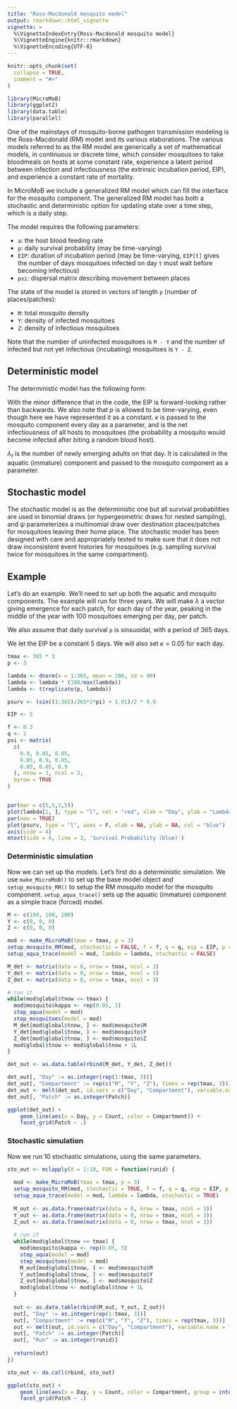 ```yaml
---
title: "Ross-Macdonald mosquito model"
output: rmarkdown::html_vignette
vignette: >
  %\VignetteIndexEntry{Ross-Macdonald mosquito model}
  %\VignetteEngine{knitr::rmarkdown}
  %\VignetteEncoding{UTF-8}
---
```


```r
knitr::opts_chunk$set(
  collapse = TRUE,
  comment = "#>"
)
```

```r
library(MicroMoB)
library(ggplot2)
library(data.table)
library(parallel)
```

One of the mainstays of mosquito-borne pathogen transmission modeling is the Ross-Macdonald (RM) model and
its various elaborations. The various models referred to as the RM model are generically a set of
mathematical models, in continuous or discrete time, which consider mosquitoes to take bloodmeals
on hosts at some constant rate, experience a latent period between infection and infectiousness
(the extrinsic incubation period, EIP), and experience a constant rate of mortality.

In MicroMoB we include a generalized RM model which can fill the interface for the mosquito component.
The generalized RM model has both a stochastic and deterministic option for updating
state over a time step, which is a daily step.

The model requires the following parameters:

  * `a`: the host blood feeding rate
  * `p`: daily survival probability (may be time-varying)
  * `EIP`: duration of incubation period (may be time-varying, `EIP[t]` gives
  the number of days mosquitoes infected on day `t` must wait before becoming infectious)
  * `psi`: dispersal matrix describing movement between places
  
The state of the model is stored in vectors of length `p` (number of places/patches):

  * `M`: total mosquito density
  * `Y`: density of infected mosquitoes
  * `Z`: density of infectious mosquitoes
  
Note that the number of uninfected mosquitoes is `M - Y` and the number of infected
but not yet infectious (incubating) mosquitoes is `Y - Z`.

## Deterministic model

The deterministic model has the following form:

\begin{equation}
Y_{0} = a \kappa_{t} (M_{t} - Y_{t})  \\
M_{t+1} = (pM_{t}) \cdot \psi +\lambda_{t} \\
Y_{t+1} = p(Y_{t} + Y_{0}) \cdot \psi \\
Z_{t+1} = (pZ_{t} \cdot \psi) + (a \kappa_{t-EIP} (M_{t-EIP} - Y_{t-EIP}) p^{EIP} \cdot \psi^{EIP})
\end{equation}

With the minor difference that in the code, the EIP is forward-looking rather than backwards.
We also note that $p$ is allowed to be time-varying, even though here we have
represented it as a constant. $\kappa$ is passed to the mosquito component every day
as a parameter, and is the net infectiousness of all hosts to mosquitoes (the probability
a mosquito would become infected after biting a random blood host).

$\lambda_{t}$ is the number of newly emerging adults on that day. It is calculated
in the aquatic (immature) component and passed to the mosquito component as a parameter.

## Stochastic model

The stochastic model is as the deterministic one but all survival probabilities are
used in binomial draws (or hypergeometric draws for nested sampling), and $\psi$ parameterizes a multinomial draw over destination
places/patches for mosquitoes leaving their home place. The stochastic model has been
designed with care and appropriately tested to make sure that it does not draw
inconsistent event histories for mosquitoes (e.g. sampling survival twice for mosquitoes in the same compartment).

## Example

Let's do an example. We'll need to set up both the aquatic and mosquito components.
The example will run for three years.
We will make $\lambda$ a vector giving emergence for each patch, for each day of the year,
peaking in the middle of the year with 100 mosquitoes emerging per day, per patch.

We also assume that daily survival `p` is sinsuoidal, with a period of 365 days.

We let the EIP be a constant 5 days. We will also set $\kappa = 0.05$ for each day.

```r
tmax <- 365 * 3
p <- 3

lambda <- dnorm(x = 1:365, mean = 180, sd = 90)
lambda <- lambda * (100/max(lambda))
lambda <- t(replicate(p, lambda))

psurv <- (sin((1:365)/365*2*pi) + 1.01)/2 * 0.9

EIP <- 5

f <- 0.3
q <- 1
psi <- matrix(
  c(
    0.9, 0.05, 0.05,
    0.05, 0.9, 0.05,
    0.05, 0.05, 0.9
  ), nrow = 3, ncol = 3, 
  byrow = TRUE
)


par(mar = c(5,5,2,5))
plot(lambda[1, ], type = "l", col = "red", xlab = "Day", ylab = "Lambda (red)")
par(new = TRUE)
plot(psurv, type = "l", axes = F, xlab = NA, ylab = NA, col = "blue")
axis(side = 4)
mtext(side = 4, line = 3, 'Survival Probability (blue)')
```


### Deterministic simulation

Now we can set up the models. Let's first do a deterministic simulation. 
We use `make_MicroMoB()` to set up the base model object and `setup_mosquito_RM()`
to setup the RM mosquito model for the mosquito component. `setup_aqua_trace()` sets up
the aquatic (immature) component as a simple trace (forced) model.

```r
M <- c(100, 100, 100)
Y <- c(0, 0, 0)
Z <- c(0, 0, 0)

mod <- make_MicroMoB(tmax = tmax, p = 3)
setup_mosquito_RM(mod, stochastic = FALSE, f = f, q = q, eip = EIP, p = psurv, psi = psi, M = M, Y = Y, Z = Z)
setup_aqua_trace(model = mod, lambda = lambda, stochastic = FALSE)

M_det <- matrix(data = 0, nrow = tmax, ncol = 3)
Y_det <- matrix(data = 0, nrow = tmax, ncol = 3)
Z_det <- matrix(data = 0, nrow = tmax, ncol = 3)

# run it
while(mod$global$tnow <= tmax) {
  mod$mosquito$kappa <- rep(0.05, 3)
  step_aqua(model = mod)
  step_mosquitoes(model = mod)
  M_det[mod$global$tnow, ] <- mod$mosquito$M
  Y_det[mod$global$tnow, ] <- mod$mosquito$Y
  Z_det[mod$global$tnow, ] <- mod$mosquito$Z
  mod$global$tnow <- mod$global$tnow + 1L
}

det_out <- as.data.table(rbind(M_det, Y_det, Z_det))

det_out[, "Day" := as.integer(rep(1:tmax, 3))]
det_out[, "Compartment" := rep(c("M", "Y", "Z"), times = rep(tmax, 3))]
det_out <- melt(det_out, id.vars = c("Day", "Compartment"), variable.name = "Patch", value.name = "Count")
det_out[, "Patch" := as.integer(Patch)]

ggplot(det_out) +
    geom_line(aes(x = Day, y = Count, color = Compartment)) +
    facet_grid(Patch ~ .)
```

### Stochastic simulation

Now we run 10 stochastic simulations, using the same parameters.

```r
sto_out <- mclapply(X = 1:10, FUN = function(runid) {
  
  mod <- make_MicroMoB(tmax = tmax, p = 3)
  setup_mosquito_RM(mod, stochastic = TRUE, f = f, q = q, eip = EIP, p = psurv, psi = psi, M = M, Y = Y, Z = Z)
  setup_aqua_trace(model = mod, lambda = lambda, stochastic = TRUE)
  
  M_out <- as.data.frame(matrix(data = 0, nrow = tmax, ncol = 3))
  Y_out <- as.data.frame(matrix(data = 0, nrow = tmax, ncol = 3))
  Z_out <- as.data.frame(matrix(data = 0, nrow = tmax, ncol = 3))
  
  # run it
  while(mod$global$tnow <= tmax) {
    mod$mosquito$kappa <- rep(0.05, 3)
    step_aqua(model = mod)
    step_mosquitoes(model = mod)
    M_out[mod$global$tnow, ] <- mod$mosquito$M
    Y_out[mod$global$tnow, ] <- mod$mosquito$Y
    Z_out[mod$global$tnow, ] <- mod$mosquito$Z
    mod$global$tnow <- mod$global$tnow + 1L
  }
  
  out <- as.data.table(rbind(M_out, Y_out, Z_out))
  out[, "Day" := as.integer(rep(1:tmax, 3))]
  out[, "Compartment" := rep(c("M", "Y", "Z"), times = rep(tmax, 3))]
  out <- melt(out, id.vars = c("Day", "Compartment"), variable.name = "Patch", value.name = "Count")
  out[, "Patch" := as.integer(Patch)]
  out[, "Run" := as.integer(runid)]
  
  return(out)
})

sto_out <- do.call(rbind, sto_out)

ggplot(sto_out) +
    geom_line(aes(x = Day, y = Count, color = Compartment, group = interaction(Run, Compartment)), alpha = 0.35) +
    facet_grid(Patch ~ .)
```
